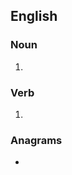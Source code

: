 {{also|Omens}}
==English==

===Noun===
{{head|en|noun plural form}}

# {{plural of|omen|lang=en}}

===Verb===
{{head|en|verb form}}

# {{en-third-person singular of|omen}}

===Anagrams===
* {{anagrams|en|'mones|meson|mones|nomes|semon|somen}}